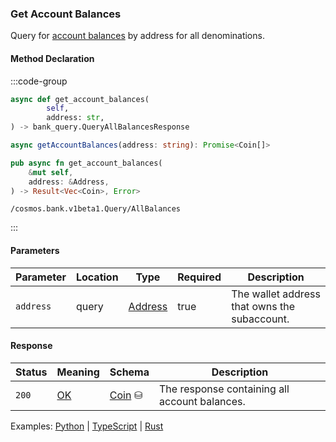 ### Get Account Balances

Query for [account balances] by address for all denominations.

[account balances]: https://github.com/cosmos/cosmos-sdk/tree/main/x/bank#allbalances

#### Method Declaration

:::code-group

```python [Python]
async def get_account_balances(
        self,
        address: str,
) -> bank_query.QueryAllBalancesResponse
```

```typescript [TypeScript]
async getAccountBalances(address: string): Promise<Coin[]>
```

```rust [Rust]
pub async fn get_account_balances(
    &mut self,
    address: &Address,
) -> Result<Vec<Coin>, Error>
```

```url [API]
/cosmos.bank.v1beta1.Query/AllBalances
```

:::

#### Parameters

| Parameter           | Location | Type               | Required    | Description                                                           |
| ------------------- | -------- | ------------------ | ----------- | --------------------------------------------------------------------- |
| `address`           | query    | [Address]          | true        | The wallet address that owns the subaccount.                          |

#### Response

| Status | Meaning     | Schema                          | Description                                   |
| ------ | ----------- | ------------------------------- | --------------------------------------------- |
| `200`  | [OK]        | [Coin] ⛁                        | The response containing all account balances. |

Examples: [Python] | [TypeScript] | [Rust]

[Python]: https://github.com/dydxprotocol/v4-clients/blob/3e8c7e1b960291b7ef273962d374d9934a5c4d33/v4-client-py-v2/examples/validator_get_example.py#L20
[TypeScript]: https://github.com/dydxprotocol/v4-clients/blob/3e8c7e1b960291b7ef273962d374d9934a5c4d33/v4-client-js/examples/validator_get_example.ts#L17
[Rust]: https://github.com/dydxprotocol/v4-clients/blob/3e8c7e1b960291b7ef273962d374d9934a5c4d33/v4-client-rs/client/examples/validator_get.rs#L35o

[Address]: /types/address
[OK]: /types/ok
[Coin]: /types/coin
